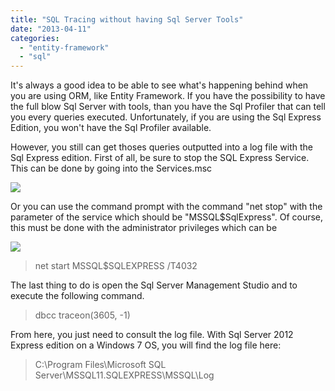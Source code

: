 ```yaml
---
title: "SQL Tracing without having Sql Server Tools"
date: "2013-04-11"
categories: 
  - "entity-framework"
  - "sql"
---
```


It's always a good idea to be able to see what's happening behind when you are using ORM, like Entity Framework. If you have the possibility to have the full blow Sql Server with tools, than you have the Sql Profiler that can tell you every queries executed. Unfortunately, if you are using the Sql Express Edition, you won't have the Sql Profiler available.

However, you still can get thoses queries outputted into a log file with the Sql Express edition. First of all, be sure to stop the SQL Express Service. This can be done by going into the Services.msc

![](/images/blog/sqlexpressservice-400x293.png)

Or you can use the command prompt with the command "net stop" with the parameter of the service which should be "MSSQL$SqlExpress". Of course, this must be done with the administrator privileges which can be

![](/images/blog/sqlexpressservicecmd-400x81.png)

> net start MSSQL$SQLEXPRESS /T4032

The last thing to do is open the Sql Server Management Studio and to execute the following command.

> dbcc traceon(3605, -1)

From here, you just need to consult the log file. With Sql Server 2012 Express edition on a Windows 7 OS, you will find the log file here:

> C:\\Program Files\\Microsoft SQL Server\\MSSQL11.SQLEXPRESS\\MSSQL\\Log
